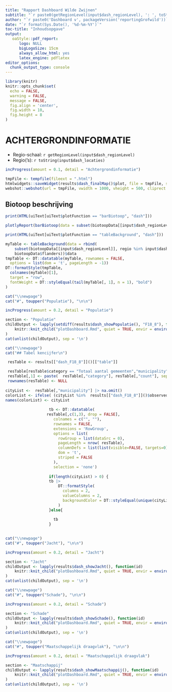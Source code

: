 ```yaml
---
title: "Rapport Dashboard Wilde Zwijnen"
subtitle: "`r paste0(getRegionLevel(input$dash_regionLevel), ': ', toString(input$dash_locaties))`"
author: "`r paste0('Dashboard v', packageVersion('reportingGrofwild'))`"
date: "`r format(Sys.Date(), '%d-%m-%Y')`"
toc-title: "Inhoudsopgave"
output: 
   oaStyle::pdf_report:
      logo: NULL
      bigLogoSize: 15cm
      always_allow_html: yes
      latex_engine: pdflatex 
editor_options: 
  chunk_output_type: console
---
```


```r
library(knitr)
knitr::opts_chunk$set(
  echo = FALSE,
  warning = FALSE, 
  message = FALSE,
  fig.align = 'center',
  fig.width = 10, 
  fig.height = 8
)
```


# ACHTERGRONDINFORMATIE

* Regio-schaal: `r getRegionLevel(input$dash_regionLevel)`
* Regio('s): `r toString(input$dash_locaties)`


```r
incProgress(amount = 0.1, detail = "Achtergrondinformatie")

tmpFile <- tempfile(fileext = ".html")
htmlwidgets::saveWidget(results$dash_finalMap()$plot, file = tmpFile, selfcontained = FALSE)
webshot::webshot(url = tmpFile, vwidth = 1000, vheight = 500, cliprect = "viewport")
```

## Biotoop beschrijving

```r
print(HTML(uiText[uiText$plotFunction == "barBiotoop", "dash"]))
```

```r
plotlyReport(barBiotoop(data = subset(biotoopData[[input$dash_regionLevel]], regio %in% input$dash_locaties))$plot)
```

```r
print(HTML(uiText[uiText$plotFunction == "tableBackground", "dash"]))
```

```r
myTable <- tableBackground(data = rbind(
    subset(biotoopData[[input$dash_regionLevel]], regio %in% input$dash_locaties), 
    biotoopData$flanders))$data
tmpTable <- DT::datatable(myTable, rownames = FALSE,
  options = list(dom = 't', pageLength = -1))
DT::formatStyle(tmpTable,
  colnames(myTable)[1],
  target = "row",
  fontWeight = DT::styleEqual(tail(myTable[, 1], n = 1), "bold")
)
```


```r
cat("\\newpage")
cat("#", toupper("Populatie"), "\n\n")

incProgress(amount = 0.2, detail = "Populatie")

section <- "Populatie"
childOutput <- lapply(setdiff(results$dash_showPopulatie(), "F18_8"), function(id) 
    knitr::knit_child("plotDashboard.Rmd", quiet = TRUE, envir = environment())
)
cat(unlist(childOutput), sep = '\n')
```


```r
cat("\\newpage")
cat("## Tabel kencijfer\n")

 resTable <- results[["dash_F18_8"]]()[["table"]]

 resTable[resTable$category == "Totaal aantal gemeenten","municipality"] <- NA
 resTable[,1] <- paste(  resTable[,"category"], resTable[,"count"], sep = ": ")
 rownames(resTable) <- NULL
          
cityList <-  resTable[,"municipality"] |> na.omit()
colorList <- ifelse( (cityList %in%  results[["dash_F18_8"]]()$observed) & (!cityList %in%  results[["dash_F18_8"]]()$shot), "#969B48", "transparent")
names(colorList) <- cityList
                   
                   tb <- DT::datatable(
                  resTable[,c(1,3), drop = FALSE],
                     colnames = c("", ""),
                     rownames = FALSE,
                     extensions = 'RowGroup',
                     options = list(
                       rowGroup = list(dataSrc = 0),
                       pageLength = nrow( resTable),
                       columnDefs = list(list(visible=FALSE, targets=0)),
                       dom = 't',
                       striped = FALSE
                     ),
                     selection = 'none')
                   
                   if(length(cityList) > 0) {
                   tb |>
                       DT::formatStyle(
                         columns = 2,
                         valueColumns = 2,
                         backgroundColor = DT::styleEqual(unique(cityList), colorList)
                       )
                   }else{
                     
                     tb
                   }
                   

```

```r
cat("\\newpage")
cat("#", toupper("Jacht"), "\n\n")

incProgress(amount = 0.2, detail = "Jacht")

section <- "Jacht"
childOutput <- lapply(results$dash_showJacht(), function(id) 
    knitr::knit_child("plotDashboard.Rmd", quiet = TRUE, envir = environment())
)
cat(unlist(childOutput), sep = '\n')
```


```r
cat("\\newpage")
cat("#", toupper("Schade"), "\n\n")

incProgress(amount = 0.2, detail = "Schade")

section <- "Schade"
childOutput <- lapply(results$dash_showSchade(), function(id) 
    knitr::knit_child("plotDashboard.Rmd", quiet = TRUE, envir = environment())
)
cat(unlist(childOutput), sep = '\n')
```


```r
cat("\\newpage")
cat("#", toupper("Maatschappelijk draagvlak"), "\n\n")

incProgress(amount = 0.2, detail = "Maatschappelijk draagvlak")

section <- "Maatschappij"
childOutput <- lapply(results$dash_showMaatschappij(), function(id) 
    knitr::knit_child("plotDashboard.Rmd", quiet = TRUE, envir = environment())
)
cat(unlist(childOutput), sep = '\n')
```